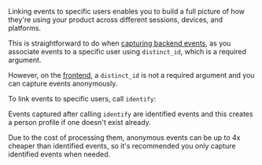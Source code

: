Linking events to specific users enables you to build a full picture of how they're using your product across different sessions, devices, and platforms. 

This is straightforward to do when [capturing backend events](/docs/product-analytics/capture-events?tab=Node.js), as you associate events to a specific user using `distinct_id`, which is a required argument. 

However, on the [frontend](/docs/getting-started/send-events#sending-custom-properties-on-an-event), a `distinct_id` is not a required argument and you can capture events anonymously. 

To link events to specific users, call `identify`:


<IdentifyFrontendCode />

Events captured after calling `identify` are identified events and this creates a person profile if one doesn't exist already.

Due to the cost of processing them, anonymous events can be up to 4x cheaper than identified events, so it's recommended you only capture identified events when needed.